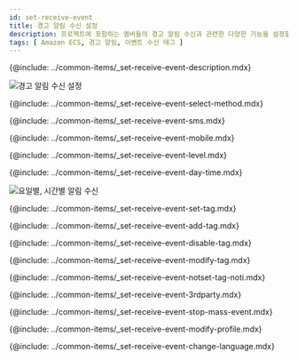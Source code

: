 ```yaml
---
id: set-receive-event
title: 경고 알림 수신 설정
description: 프로젝트에 포함하는 멤버들의 경고 알림 수신과 관련한 다양한 기능을 설정할 수 있습니다.
tags: [ Amazon ECS, 경고 알림, 이벤트 수신 태그 ]
---
```


{@include: ../common-items/_set-receive-event-description.mdx}

![경고 알림 수신 설정](/img/alert_receving_setting.png)

<!-- 수신 수단 선택하기 -->
{@include: ../common-items/_set-receive-event-select-method.mdx}

<!-- SMS 알림 수신 추가하기 -->
{@include: ../common-items/_set-receive-event-sms.mdx}

<!-- 모바일 알림 수신 추가하기 -->
{@include: ../common-items/_set-receive-event-mobile.mdx}

<!-- 수신 레벨 선택하기 -->
{@include: ../common-items/_set-receive-event-level.mdx}

<!-- 요일 및 시간별 알람 설정하기 -->
{@include: ../common-items/_set-receive-event-day-time.mdx}

![요일별, 시간별 알림 수신](/img/set-event-day-time.png)

<!-- 팀별, 사용자별 알림 설정하기 -->
{@include: ../common-items/_set-receive-event-set-tag.mdx}

<!-- 이벤트 수신 태그 추가하기 -->
{@include: ../common-items/_set-receive-event-add-tag.mdx}

<!-- 이벤트 수신 태그 해제하기 -->
{@include: ../common-items/_set-receive-event-disable-tag.mdx}

<!-- 이벤트 수신 태그 수정 및 삭제하기 -->
{@include: ../common-items/_set-receive-event-modify-tag.mdx}

<!-- 수신 태그 미설정 알림 -->
{@include: ../common-items/_set-receive-event-notset-tag-noti.mdx}

<!-- 3rd 파티 플러그인 알림 추가하기 -->
{@include: ../common-items/_set-receive-event-3rdparty.mdx}

<!-- 대량 알림 발생 방지 -->
{@include: ../common-items/_set-receive-event-stop-mass-event.mdx}

<!-- 계정 정보 관리에서 경고 알림 설정하기 -->
{@include: ../common-items/_set-receive-event-modify-profile.mdx}

<!-- 경고 알림 언어 설정 -->
{@include: ../common-items/_set-receive-event-change-language.mdx}
